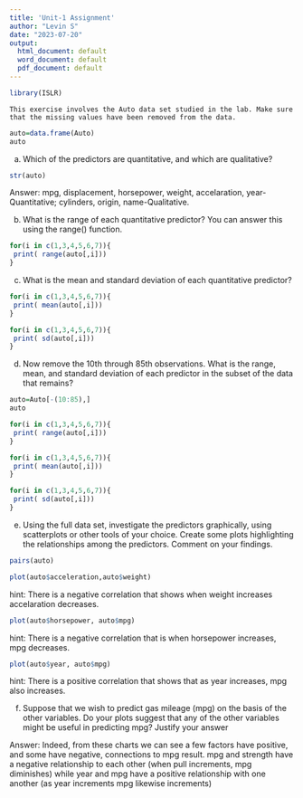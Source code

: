 ---
title: 'Unit-1 Assignment'
author: "Levin S"
date: "2023-07-20"
output:
  html_document: default
  word_document: default
  pdf_document: default
---


```{r}
library(ISLR)
```
	This exercise involves the Auto data set studied in the lab. Make sure that the missing values have been removed from the data.
	
```{r}
auto=data.frame(Auto)
auto
```

a) Which of the predictors are quantitative, and which are qualitative?
```{r}
str(auto)
```
 Answer:
       mpg, displacement, horsepower, weight, accelaration, year-Quantitative; 
       cylinders, origin, name-Qualitative.
         
         
b) What is the range of each quantitative predictor? You can answer this using the range() function.          
```{r}
for(i in c(1,3,4,5,6,7)){
 print( range(auto[,i]))
}
```

c) What is the mean and standard deviation of each quantitative predictor? 
```{r}
for(i in c(1,3,4,5,6,7)){
 print( mean(auto[,i]))
}
```
```{r}
for(i in c(1,3,4,5,6,7)){
 print( sd(auto[,i]))
}
```

d)	 Now remove the 10th through 85th observations. What is the range, mean, and standard deviation of each predictor in the subset of the data that remains? 
```{r}
auto=Auto[-(10:85),]
auto
```
```{r}
for(i in c(1,3,4,5,6,7)){
 print( range(auto[,i]))
}
```
```{r}
for(i in c(1,3,4,5,6,7)){
 print( mean(auto[,i]))
}
```
```{r}
for(i in c(1,3,4,5,6,7)){
 print( sd(auto[,i]))
}
```

e)	Using the full data set, investigate the predictors graphically, using scatterplots or other tools of your choice. Create some plots highlighting the relationships among the predictors. Comment on your findings.

```{r}
pairs(auto)
```
```{r}
plot(auto$acceleration,auto$weight)
```
hint:
There is a negative correlation that shows when weight increases accelaration decreases.

```{r}
plot(auto$horsepower, auto$mpg)
```
hint:
 There is a negative correlation that is when horsepower increases, mpg decreases.

```{r}
plot(auto$year, auto$mpg)
```
hint:
 There is a positive correlation that shows that as year increases, mpg also increases.


f) Suppose that we wish to predict gas mileage (mpg) on the basis of the other variables. Do your plots suggest that any of the other variables might be useful in predicting mpg? Justify your answer
  
  Answer: Indeed, from these charts we can see a few factors have positive, and some have negative, connections to mpg result. mpg and strength have a negative relationship to each other (when pull increments, mpg diminishes) while year and mpg have a positive relationship with one another (as year increments mpg likewise increments)
        
         
         
         
         
         
         
         
         
         
         
         
         
         
         
         
         
         
         
         
         
         
         
         
         
         
         
         
         
         
         
         
         
         
         
         
         
         
         
         
         
         
